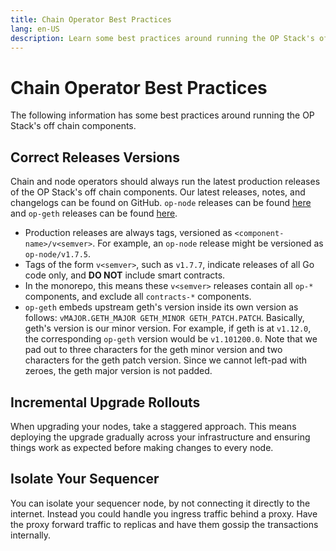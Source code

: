 ```yaml
---
title: Chain Operator Best Practices
lang: en-US
description: Learn some best practices around running the OP Stack's off chain components.
---
```



# Chain Operator Best Practices

The following information has some best practices around running the OP Stack's
off chain components.

## Correct Releases Versions

Chain and node operators should always run the latest production releases of
the OP Stack's off chain components. Our latest releases, notes, and changelogs
can be found on GitHub. `op-node` releases can be found [here](https://github.com/ethereum-optimism/optimism/releases)
and `op-geth` releases can be found [here](https://github.com/ethereum-optimism/op-geth/releases).

*   Production releases are always tags, versioned as
    `<component-name>/v<semver>`. For example, an `op-node` release might be
    versioned as `op-node/v1.7.5`.
*   Tags of the form `v<semver>`, such as `v1.7.7`, indicate releases of all
    Go code only, and **DO NOT** include smart contracts.
*   In the monorepo, this means these `v<semver>` releases contain all `op-*`
    components, and exclude all `contracts-*` components.
*   `op-geth` embeds upstream geth's version inside its own version as follows:
    `vMAJOR.GETH_MAJOR GETH_MINOR GETH_PATCH.PATCH`. Basically, geth's version is
    our minor version. For example, if geth is at `v1.12.0`, the corresponding
    `op-geth` version would be `v1.101200.0`. Note that we pad out to three
    characters for the geth minor version and two characters for the geth patch
    version. Since we cannot left-pad with zeroes, the geth major version is not
    padded.

## Incremental Upgrade Rollouts 

When upgrading your nodes, take a staggered approach. This means deploying the
upgrade gradually across your infrastructure and ensuring things work as
expected before making changes to every node.

## Isolate Your Sequencer 

You can isolate your sequencer node, by not connecting it directly to the
internet. Instead you could handle you ingress traffic behind a proxy. Have 
the proxy forward traffic to replicas and have them gossip the transactions 
internally.
